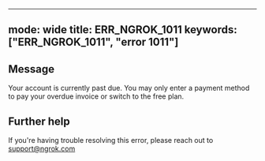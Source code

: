
---
mode: wide
title: ERR_NGROK_1011
keywords: ["ERR_NGROK_1011", "error 1011"]
---

## Message
Your account is currently past due. You may only enter a payment method to pay your overdue invoice or switch to the free plan.




## Further help
If you're having trouble resolving this error, please reach out to [support@ngrok.com](mailto:support@ngrok.com?subject=Help%20with%20ERR_NGROK_1011)

